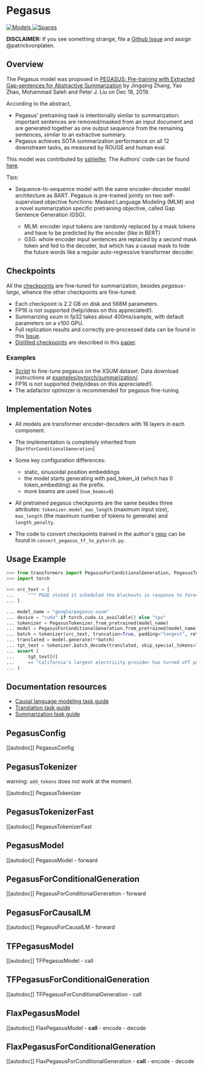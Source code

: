 <!--Copyright 2020 The HuggingFace Team. All rights reserved.

Licensed under the Apache License, Version 2.0 (the "License"); you may not use this file except in compliance with
the License. You may obtain a copy of the License at

http://www.apache.org/licenses/LICENSE-2.0

Unless required by applicable law or agreed to in writing, software distributed under the License is distributed on
an "AS IS" BASIS, WITHOUT WARRANTIES OR CONDITIONS OF ANY KIND, either express or implied. See the License for the
specific language governing permissions and limitations under the License.
-->

# Pegasus

<div class="flex flex-wrap space-x-1">
<a href="https://huggingface.co/models?filter=pegasus">
<img alt="Models" src="https://img.shields.io/badge/All_model_pages-pegasus-blueviolet">
</a>
<a href="https://huggingface.co/spaces/docs-demos/pegasus_paraphrase">
<img alt="Spaces" src="https://img.shields.io/badge/%F0%9F%A4%97%20Hugging%20Face-Spaces-blue">
</a>
</div>

**DISCLAIMER:** If you see something strange, file a [Github Issue](https://github.com/huggingface/transformers/issues/new?assignees=sshleifer&labels=&template=bug-report.md&title)
and assign @patrickvonplaten.


## Overview

The Pegasus model was proposed in [PEGASUS: Pre-training with Extracted Gap-sentences for Abstractive Summarization](https://arxiv.org/pdf/1912.08777.pdf) by Jingqing Zhang, Yao Zhao, Mohammad Saleh and Peter J. Liu on Dec 18, 2019.

According to the abstract,

- Pegasus' pretraining task is intentionally similar to summarization: important sentences are removed/masked from an
  input document and are generated together as one output sequence from the remaining sentences, similar to an
  extractive summary.
- Pegasus achieves SOTA summarization performance on all 12 downstream tasks, as measured by ROUGE and human eval.

This model was contributed by [sshleifer](https://huggingface.co/sshleifer). The Authors' code can be found [here](https://github.com/google-research/pegasus).

Tips:

- Sequence-to-sequence model with the same encoder-decoder model architecture as BART. Pegasus is pre-trained jointly on two self-supervised objective functions: Masked Language Modeling (MLM) and a novel summarization specific pretraining objective, called Gap Sentence Generation (GSG).

  * MLM: encoder input tokens are randomly replaced by a mask tokens and have to be predicted by the encoder (like in BERT)
  * GSG: whole encoder input sentences are replaced by a second mask token and fed to the decoder, but which has a causal mask to hide the future words like a regular auto-regressive transformer decoder.

## Checkpoints

All the [checkpoints](https://huggingface.co/models?search=pegasus) are fine-tuned for summarization, besides
*pegasus-large*, whence the other checkpoints are fine-tuned:

- Each checkpoint is 2.2 GB on disk and 568M parameters.
- FP16 is not supported (help/ideas on this appreciated!).
- Summarizing xsum in fp32 takes about 400ms/sample, with default parameters on a v100 GPU.
- Full replication results and correctly pre-processed data can be found in this [Issue](https://github.com/huggingface/transformers/issues/6844#issue-689259666).
- [Distilled checkpoints](https://huggingface.co/models?search=distill-pegasus) are described in this [paper](https://arxiv.org/abs/2010.13002).

### Examples

- [Script](https://github.com/huggingface/transformers/tree/main/examples/research_projects/seq2seq-distillation/finetune_pegasus_xsum.sh) to fine-tune pegasus
  on the XSUM dataset. Data download instructions at [examples/pytorch/summarization/](https://github.com/huggingface/transformers/tree/main/examples/pytorch/summarization/README.md).
- FP16 is not supported (help/ideas on this appreciated!).
- The adafactor optimizer is recommended for pegasus fine-tuning.


## Implementation Notes

- All models are transformer encoder-decoders with 16 layers in each component.
- The implementation is completely inherited from [`BartForConditionalGeneration`]
- Some key configuration differences:

  - static, sinusoidal position embeddings
  - the model starts generating with pad_token_id (which has 0 token_embedding) as the prefix.
  - more beams are used (`num_beams=8`)
- All pretrained pegasus checkpoints are the same besides three attributes: `tokenizer.model_max_length` (maximum
  input size), `max_length` (the maximum number of tokens to generate) and `length_penalty`.
- The code to convert checkpoints trained in the author's [repo](https://github.com/google-research/pegasus) can be
  found in `convert_pegasus_tf_to_pytorch.py`.


## Usage Example

```python
>>> from transformers import PegasusForConditionalGeneration, PegasusTokenizer
>>> import torch

>>> src_text = [
...     """ PG&E stated it scheduled the blackouts in response to forecasts for high winds amid dry conditions. The aim is to reduce the risk of wildfires. Nearly 800 thousand customers were scheduled to be affected by the shutoffs which were expected to last through at least midday tomorrow."""
... ]

... model_name = "google/pegasus-xsum"
... device = "cuda" if torch.cuda.is_available() else "cpu"
... tokenizer = PegasusTokenizer.from_pretrained(model_name)
... model = PegasusForConditionalGeneration.from_pretrained(model_name).to(device)
... batch = tokenizer(src_text, truncation=True, padding="longest", return_tensors="pt").to(device)
... translated = model.generate(**batch)
... tgt_text = tokenizer.batch_decode(translated, skip_special_tokens=True)
... assert (
...     tgt_text[0]
...     == "California's largest electricity provider has turned off power to hundreds of thousands of customers."
... )
```

## Documentation resources

- [Causal language modeling task guide](./tasks/language_modeling)
- [Translation task guide](./tasks/translation)
- [Summarization task guide](./tasks/summarization)

## PegasusConfig

[[autodoc]] PegasusConfig

## PegasusTokenizer

warning: `add_tokens` does not work at the moment.

[[autodoc]] PegasusTokenizer

## PegasusTokenizerFast

[[autodoc]] PegasusTokenizerFast

## PegasusModel

[[autodoc]] PegasusModel
    - forward

## PegasusForConditionalGeneration

[[autodoc]] PegasusForConditionalGeneration
    - forward

## PegasusForCausalLM

[[autodoc]] PegasusForCausalLM
    - forward

## TFPegasusModel

[[autodoc]] TFPegasusModel
    - call

## TFPegasusForConditionalGeneration

[[autodoc]] TFPegasusForConditionalGeneration
    - call

## FlaxPegasusModel

[[autodoc]] FlaxPegasusModel
    - __call__
    - encode
    - decode

## FlaxPegasusForConditionalGeneration

[[autodoc]] FlaxPegasusForConditionalGeneration
    - __call__
    - encode
    - decode
